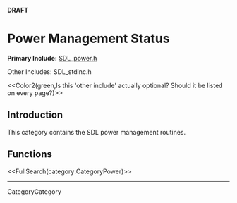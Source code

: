 <!-- #master-page:CategoryTemplate -->
<!-- #master-date:Unknown-Date -->
<!-- format wiki -->
<!-- language en -->
'''DRAFT'''

= Power Management Status =

'''Primary Include:'''  [http://hg.libsdl.org/SDL/file/68dfd6df47da/include/SDL_power.h SDL_power.h]

Other Includes:  SDL_stdinc.h

<<Color2(green,Is this 'other include' actually optional?  Should it be listed on every page?)>>


== Introduction ==
This category contains the SDL power management routines. 

== Functions ==

<<FullSearch(category:CategoryPower)>>

----
CategoryCategory

